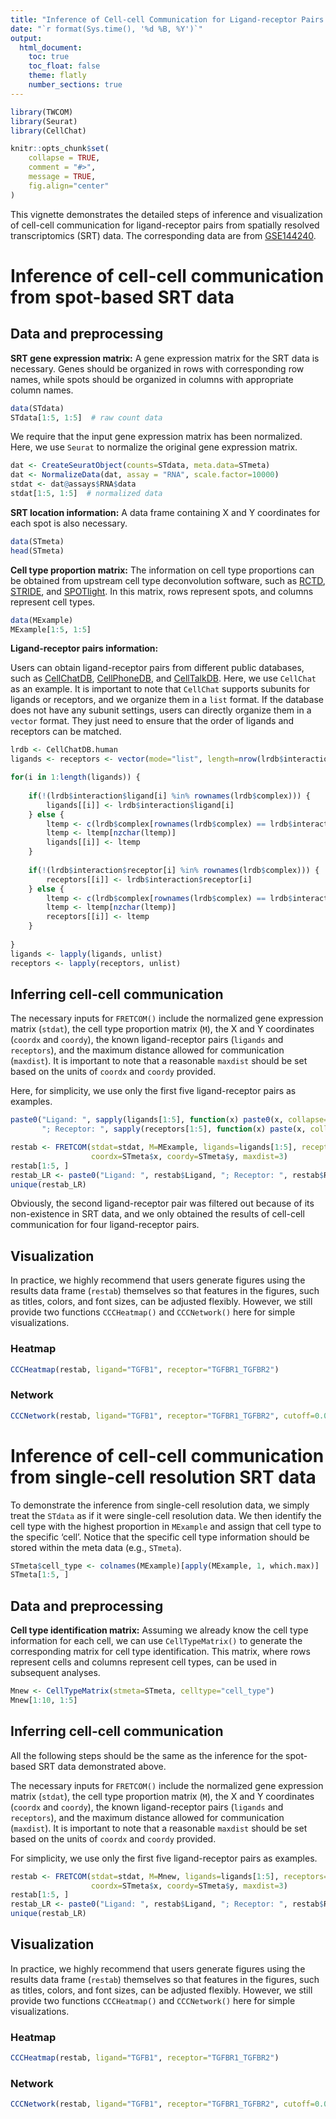 ```yaml
---
title: "Inference of Cell-cell Communication for Ligand-receptor Pairs using TWCOM"
date: "`r format(Sys.time(), '%d %B, %Y')`"
output:
  html_document:
    toc: true
    toc_float: false
    theme: flatly
    number_sections: true
---
```


```r
library(TWCOM)
library(Seurat)
library(CellChat)
```

```r
knitr::opts_chunk$set(
    collapse = TRUE,
    comment = "#>",
    message = TRUE,
    fig.align="center"
)
```

This vignette demonstrates the detailed steps of inference and visualization of cell-cell communication for ligand-receptor pairs from spatially resolved transcriptomics (SRT) data. The corresponding data are from <a href="https://www.ncbi.nlm.nih.gov/geo/query/acc.cgi?acc=GSE144240" target="_blank">GSE144240</a>.

# Inference of cell-cell communication from spot-based SRT data

## Data and preprocessing

**SRT gene expression matrix:** A gene expression matrix for the SRT data is necessary. Genes should be organized in rows with corresponding row names, while spots should be organized in columns with appropriate column names.

```r
data(STdata)
STdata[1:5, 1:5]  # raw count data

```

We require that the input gene expression matrix has been normalized. Here, we use `Seurat` to normalize the original gene expression matrix.

```r
dat <- CreateSeuratObject(counts=STdata, meta.data=STmeta)
dat <- NormalizeData(dat, assay = "RNA", scale.factor=10000)
stdat <- dat@assays$RNA$data
stdat[1:5, 1:5]  # normalized data

```

**SRT location information:** A data frame containing X and Y coordinates for each spot is also necessary. 

```r
data(STmeta)
head(STmeta)

```

**Cell type proportion matrix:** The information on cell type proportions can be obtained from upstream cell type deconvolution software, such as <a href="https://github.com/dmcable/spacexr" target="_blank">RCTD</a>, <a href="https://github.com/DongqingSun96/STRIDE" target="_blank">STRIDE</a>, and <a href="https://github.com/MarcElosua/SPOTlight" target="_blank">SPOTlight</a>. In this matrix, rows represent spots, and columns represent cell types.

```r
data(MExample)
MExample[1:5, 1:5]

```

**Ligand-receptor pairs information:**

Users can obtain ligand-receptor pairs from different public databases, such as <a href="https://github.com/jinworks/CellChat" target="_blank">CellChatDB</a>, <a href="https://github.com/ventolab/CellphoneDB" target="_blank">CellPhoneDB</a>, and <a href="https://github.com/ZJUFanLab/CellTalkDB" target="_blank">CellTalkDB</a>. Here, we use `CellChat` as an example. It is important to note that `CellChat` supports subunits for ligands or receptors, and we organize them in a `list` format. If the database does not have any subunit settings, users can directly organize them in a `vector` format. They just need to ensure that the order of ligands and receptors can be matched.

```r
lrdb <- CellChatDB.human
ligands <- receptors <- vector(mode="list", length=nrow(lrdb$interaction))

for(i in 1:length(ligands)) {
    
    if(!(lrdb$interaction$ligand[i] %in% rownames(lrdb$complex))) {
        ligands[[i]] <- lrdb$interaction$ligand[i]
    } else {
        ltemp <- c(lrdb$complex[rownames(lrdb$complex) == lrdb$interaction$ligand[i], ])
        ltemp <- ltemp[nzchar(ltemp)]
        ligands[[i]] <- ltemp
    }
    
    if(!(lrdb$interaction$receptor[i] %in% rownames(lrdb$complex))) {
        receptors[[i]] <- lrdb$interaction$receptor[i]
    } else {
        ltemp <- c(lrdb$complex[rownames(lrdb$complex) == lrdb$interaction$receptor[i], ])
        ltemp <- ltemp[nzchar(ltemp)]
        receptors[[i]] <- ltemp
    }
    
}
ligands <- lapply(ligands, unlist)
receptors <- lapply(receptors, unlist)

```

## Inferring cell-cell communication

The necessary inputs for `FRETCOM()` include the normalized gene expression matrix (`stdat`), the cell type proportion matrix (`M`), the X and Y coordinates (`coordx` and `coordy`), the known ligand-receptor pairs (`ligands` and `receptors`), and the maximum distance allowed for communication (`maxdist`). It is important to note that a reasonable `maxdist` should be set based on the units of `coordx` and `coordy` provided.

Here, for simplicity, we use only the first five ligand-receptor pairs as examples.

```r
paste0("Ligand: ", sapply(ligands[1:5], function(x) paste0(x, collapse="_")), 
       "; Receptor: ", sapply(receptors[1:5], function(x) paste(x, collapse="_")))
```

```r
restab <- FRETCOM(stdat=stdat, M=MExample, ligands=ligands[1:5], receptors=receptors[1:5],
                  coordx=STmeta$x, coordy=STmeta$y, maxdist=3)
restab[1:5, ]
restab_LR <- paste0("Ligand: ", restab$Ligand, "; Receptor: ", restab$Receptor)
unique(restab_LR)
```

Obviously, the second ligand-receptor pair was filtered out because of its non-existence in SRT data, and we only obtained the results of cell-cell communication for four ligand-receptor pairs.

## Visualization

In practice, we highly recommend that users generate figures using the results data frame (`restab`) themselves so that features in the figures, such as titles, colors, and font sizes, can be adjusted flexibly. However, we still provide two functions `CCCHeatmap()` and `CCCNetwork()` here for simple visualizations.

### Heatmap

```r
CCCHeatmap(restab, ligand="TGFB1", receptor="TGFBR1_TGFBR2")

```

### Network

```r
CCCNetwork(restab, ligand="TGFB1", receptor="TGFBR1_TGFBR2", cutoff=0.01)

```

# Inference of cell-cell communication from single-cell resolution SRT data

To demonstrate the inference from single-cell resolution data, we simply treat the `STdata` as if it were single-cell resolution data. We then identify the cell type with the highest proportion in `MExample` and assign that cell type to the specific 'cell'. Notice that the specific cell type information should be stored within the meta data (e.g., `STmeta`).

```r
STmeta$cell_type <- colnames(MExample)[apply(MExample, 1, which.max)]
STmeta[1:5, ]

```

## Data and preprocessing

**Cell type identification matrix:** Assuming we already know the cell type information for each cell, we can use `CellTypeMatrix()` to generate the corresponding matrix for cell type identification. This matrix, where rows represent cells and columns represent cell types, can be used in subsequent analyses.

```r
Mnew <- CellTypeMatrix(stmeta=STmeta, celltype="cell_type")
Mnew[1:10, 1:5]

```

## Inferring cell-cell communication

All the following steps should be the same as the inference for the spot-based SRT data demonstrated above.

The necessary inputs for `FRETCOM()` include the normalized gene expression matrix (`stdat`), the cell type proportion matrix (`M`), the X and Y coordinates (`coordx` and `coordy`), the known ligand-receptor pairs (`ligands` and `receptors`), and the maximum distance allowed for communication (`maxdist`). It is important to note that a reasonable `maxdist` should be set based on the units of `coordx` and `coordy` provided.

For simplicity, we use only the first five ligand-receptor pairs as examples.

```r
restab <- FRETCOM(stdat=stdat, M=Mnew, ligands=ligands[1:5], receptors=receptors[1:5],
                  coordx=STmeta$x, coordy=STmeta$y, maxdist=3)
restab[1:5, ]
restab_LR <- paste0("Ligand: ", restab$Ligand, "; Receptor: ", restab$Receptor)
unique(restab_LR)
```

## Visualization

In practice, we highly recommend that users generate figures using the results data frame (`restab`) themselves so that features in the figures, such as titles, colors, and font sizes, can be adjusted flexibly. However, we still provide two functions `CCCHeatmap()` and `CCCNetwork()` here for simple visualizations.

### Heatmap

```r
CCCHeatmap(restab, ligand="TGFB1", receptor="TGFBR1_TGFBR2")

```

### Network

```r
CCCNetwork(restab, ligand="TGFB1", receptor="TGFBR1_TGFBR2", cutoff=0.05)

```